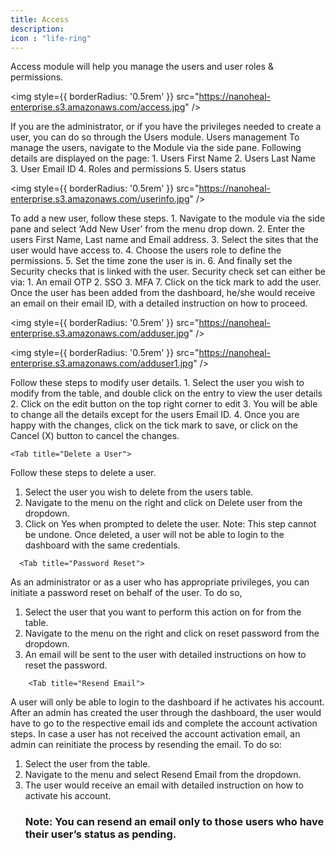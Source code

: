 ---
title: Access
description: 
icon : "life-ring" 
---
Access module will help you manage the users and user roles & permissions.

<img
  style={{ borderRadius: '0.5rem' }}
  src="https://nanoheal-enterprise.s3.amazonaws.com/access.jpg"
/>

<Tabs>
  <Tab title="Users">
If you are the administrator, or if you have the privileges needed to create a user, you can do so through the Users module.
Users management
To manage the users, navigate to the Module via the side pane. Following details are displayed on the page:
1. Users First Name
2. Users Last Name
3. User Email ID
4. Roles and permissions
5. Users status
  </Tab>

<img
  style={{ borderRadius: '0.5rem' }}
  src="https://nanoheal-enterprise.s3.amazonaws.com/userinfo.jpg"
/>

  <Tab title="Add a User">
    To add a new user, follow these steps.
1. Navigate to the module via the side pane and select ‘Add New User’ from the menu drop down.
2. Enter the users First Name, Last name and Email address.
3. Select the sites that the user would have access to.
4. Choose the users role to define the permissions.
5. Set the time zone the user is in.
6. And finally set the Security checks that is linked with the user. Security check set can either be via:
    1. An email OTP
    2. SSO
    3. MFA
7. Click on the tick mark to add the user.
    Once the user has been added from the dashboard, he/she would receive an email on their email ID, with a detailed instruction on how to proceed.
  </Tab>

<img
  style={{ borderRadius: '0.5rem' }}
  src="https://nanoheal-enterprise.s3.amazonaws.com/adduser.jpg"
/>

<img
  style={{ borderRadius: '0.5rem' }}
  src="https://nanoheal-enterprise.s3.amazonaws.com/adduser1.jpg"
/>


  <Tab title="Edit User details">
 Follow these steps to modify user details.
1. Select the user you wish to modify from the table, and double click on the entry to view the user details
2. Click on the edit button on the top right corner to edit
3. You will be able to change all the details except for the users Email ID.
4. Once you are happy with the changes, click on the tick mark to save, or click on the Cancel (X) button to cancel the changes.
  </Tab>

    <Tab title="Delete a User">
Follow these steps to delete a user.
1. Select the user you wish to delete from the users table.
2. Navigate to the menu on the right and click on Delete user from the dropdown.
3. Click on Yes when prompted to delete the user.
Note: This step cannot be undone. Once deleted, a user will not be able to login to the dashboard with the same credentials.
  </Tab>

      <Tab title="Password Reset">
As an administrator or as a user who has appropriate privileges, you can initiate a password reset on behalf of the user. To do so,
1. Select the user that you want to perform this action on for from the table.
2. Navigate to the menu on the right and click on reset password from the dropdown.
3. An email will be sent to the user with detailed instructions on how to reset the password.
  </Tab>

        <Tab title="Resend Email">
A user will only be able to login to the dashboard if he activates his account. After an admin has created the user through the dashboard, the user would have to go to the respective email ids and complete the account activation steps.
In case a user has not received the account activation email, an admin can reinitiate the process by resending the email. To do so:
1. Select the user from the table.
2. Navigate to the menu and select Resend Email from the dropdown.
3. The user would receive an email with detailed instruction on how to activate his account.
    ### Note: You can resend an email only to those users who have their user’s status as pending.

  </Tab>

</Tabs>